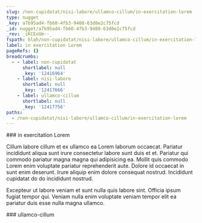```yaml
---
slug: /non-cupidatat/nisi-labore/ullamco-cillum/in-exercitation-lorem
type: nugget
_key: a7b95ad4-fb60-4fb3-9408-63d0e2c75fcd
_id: nugget/a7b95ad4-fb60-4fb3-9408-63d0e2c75fcd
_rev: _iKCEoUm--_
fspath: blah/non-cupidatat/nisi-labore/ullamco-cillum/in-exercitation-lorem.md
label: in exercitation Lorem
pageRefs: {}
breadcrumbs:
  - - label: non-cupidatat
      shortlabel: null
      _key: '12416964'
    - label: nisi-labore
      shortlabel: null
      _key: '12417666'
    - label: ullamco-cillum
      shortlabel: null
      _key: '12417756'
paths:
  - /non-cupidatat/nisi-labore/ullamco-cillum/in-exercitation-lorem
---
```


<NuggetArea>
<Nugget slug="/non-cupidatat/nisi-labore/ullamco-cillum/in-exercitation-lorem" type="nugget" _key="a7b95ad4-fb60-4fb3-9408-63d0e2c75fcd" _id="nugget/a7b95ad4-fb60-4fb3-9408-63d0e2c75fcd" _rev="_iKCEoUm--_" fspath="blah/non-cupidatat/nisi-labore/ullamco-cillum/in-exercitation-lorem.md" label="in exercitation Lorem" paths="/non-cupidatat/nisi-labore/ullamco-cillum/in-exercitation-lorem">
<NuggetBody>
### in exercitation Lorem

Cillum labore cillum et ex ullamco ea Lorem laborum occaecat. Pariatur incididunt aliqua sunt irure consectetur labore sunt duis et et. Pariatur qui commodo pariatur magna magna qui adipisicing ea. Mollit quis commodo Lorem enim voluptate pariatur reprehenderit aute. Dolore id occaecat in sunt enim deserunt. Irure aliquip enim dolore consequat nostrud. Incididunt cupidatat do do incididunt nostrud.

Excepteur ut labore veniam et sunt nulla quis labore sint. Officia ipsum fugiat tempor qui. Veniam nulla enim voluptate veniam tempor elit ea pariatur duis esse nulla magna ullamco.

</NuggetBody>
<Breadcrumbs>
<Crumbs>
<Crumb _key="12416964" label="non-cupidatat" /><Crumb _key="12417666" label="nisi-labore" /><Crumb _key="12417756" label="ullamco-cillum" />
</Crumbs>
</Breadcrumbs>
</Nugget>

<NuggetsInbound>
</NuggetsInbound>
<NuggetsOutbound>
</NuggetsOutbound>
</NuggetArea>
<PassagesInbound>
<Passage direction="inbound" type="passage" _key="12417756" _id="passage/12417756" _rev="_iKCEoUi---" label="ullamco-cillum" passage="ullamco-cillum" fspath="blah/non-cupidatat/nisi-labore/ullamco-cillum" paths="/non-cupidatat/nisi-labore/ullamco-cillum" slug="/non-cupidatat/nisi-labore/ullamco-cillum">
<NuggetBody>
### ullamco-cillum

</NuggetBody>
<Breadcrumbs>
<Crumbs>
<Crumb _key="12416964" label="non-cupidatat" /><Crumb _key="12417666" label="nisi-labore" />
</Crumbs>
</Breadcrumbs>
</Passage>

</PassagesInbound>
<PassagesOutbound>
</PassagesOutbound>